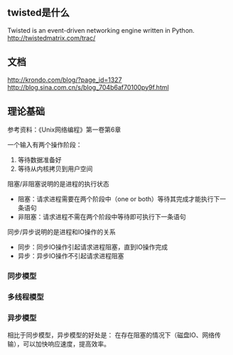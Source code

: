 ==twisted是什么==
Twisted is an event-driven networking engine written in Python.
[[http://twistedmatrix.com/trac/]]

==文档==
[[http://krondo.com/blog/?page_id=1327]]
[[http://blog.sina.com.cn/s/blog_704b6af70100py9f.html]]

==理论基础==
参考资料：《Unix网络编程》第一卷第6章

一个输入有两个操作阶段：
# 等待数据准备好
# 等待从内核拷贝到用户空间

阻塞/非阻塞说明的是进程的执行状态
* 阻塞：请求进程需要在两个阶段中（one or both）等待其完成才能执行下一条语句
* 非阻塞：请求进程不需在两个阶段中等待即可执行下一条语句

同步/异步说明的是进程和IO操作的关系
* 同步：同步IO操作引起请求进程阻塞，直到IO操作完成
* 异步：异步IO操作不引起请求进程阻塞

===同步模型===

===多线程模型===

===异步模型===
相比于同步模型，异步模型的好处是：
在存在阻塞的情况下（磁盘IO、网络传输），可以加快响应速度，提高效率。
